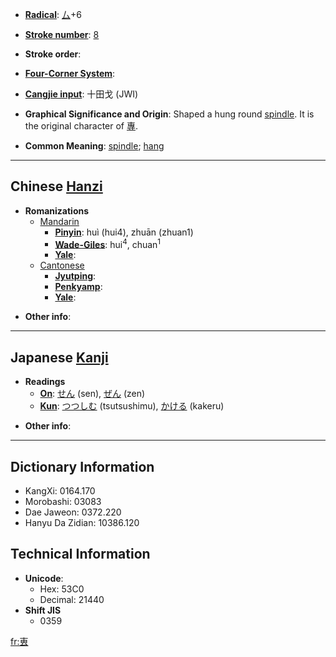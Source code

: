 * '''[[Wiktionary:Chinese radical index| Radical]]''': [[Wiktionary:Chinese radical index 厶|厶]]+6

* '''[[Wiktionary:Chinese total strokes index|Stroke number]]''': [[Wiktionary:Chinese total strokes index 8|8]]

* '''Stroke order''': 

* '''[[Wiktionary:Chinese four corner index|Four-Corner System]]''': 

* '''[[Wiktionary:Chinese Cangjie index|Cangjie input]]''': 十田戈 (JWI)

* '''Graphical Significance and Origin''': Shaped a hung round [[spindle]]. It is the original character<!--原字--> of [[專]].

* '''Common Meaning''': [[spindle]]; [[hang]]

----

== Chinese [[Hanzi]] ==

* '''Romanizations'''
** [[Mandarin]]
*** '''[[Pinyin]]''': huì (hui4), zhuān (zhuan1)
*** '''[[Wade-Giles]]''': hui<sup>4</sup>, chuan<sup>1</sup>
*** '''[[Yale]]''': 
**[[Cantonese]]
***'''[[Jyutping]]''':
***'''[[Penkyamp]]''': 
***'''[[Yale]]''': 

* '''Other info''': 

----

== Japanese [[Kanji]] ==

* '''Readings'''
** '''[[On]]''': [[せん]] (sen), [[ぜん]] (zen)
** '''[[Kun]]''': [[つつしむ]] (tsutsushimu), [[かける]] (kakeru)

* '''Other info''':  

----

== Dictionary Information ==

* KangXi: 0164.170
* Morobashi: 03083
* Dae Jaweon: 0372.220
* Hanyu Da Zidian: 10386.120

== Technical Information ==

* '''Unicode''':
** Hex: 53C0
** Decimal: 21440
* '''Shift JIS'''
** 0359

[[fr:叀]]